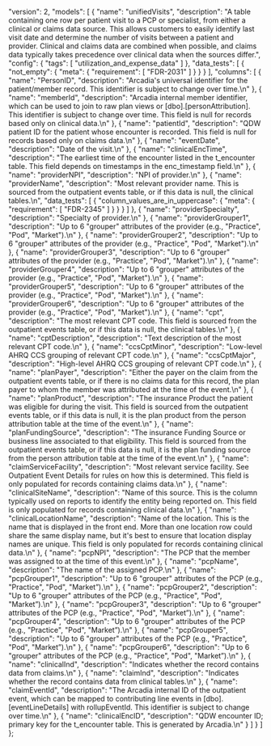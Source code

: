   "version": 2,
  "models": [
    {
      "name": "unifiedVisits",
      "description": "A table containing one row per patient visit to a PCP or specialist, from either a clinical or claims data source. This allows customers to easily identify last visit date and determine the number of visits between a patient and provider. Clinical and claims data are combined when possible, and claims data typically takes precedence over clinical data when the sources differ.",
      "config": {
        "tags": [
          "utilization_and_expense_data"
        ]
      },
      "data_tests": [
        {
          "not_empty": {
            "meta": {
              "requirement": [
                "FDR-2031"
              ]
            }
          }
        }
      ],
      "columns": [
        {
          "name": "PersonID",
          "description": "Arcadia's universal identifier for the patient/member record. This identifier is subject to change over time.\n"
        },
        {
          "name": "memberId",
          "description": "Arcadia internal member identifier, which can be used to join to raw plan views or [dbo].[personAttribution]. This identifier is subject to change over time. This field is null for records based only on clinical data.\n"
        },
        {
          "name": "patientId",
          "description": "QDW patient ID for the patient whose encounter is recorded. This field is null for records based only on claims data.\n"
        },
        {
          "name": "eventDate",
          "description": "Date of the visit.\n"
        },
        {
          "name": "clinicalEncTime",
          "description": "The earliest time of the encounter listed in the t_encounter table. This field depends on timestamps in the enc_timestamp field.\n"
        },
        {
          "name": "providerNPI",
          "description": "NPI of provider.\n"
        },
        {
          "name": "providerName",
          "description": "Most relevant provider name. This is sourced from the outpatient events table, or if this data is null, the clinical tables.\n",
          "data_tests": [
            {
              "column_values_are_in_uppercase": {
                "meta": {
                  "requirement": [
                    "FDR-2345"
                  ]
                }
              }
            }
          ]
        },
        {
          "name": "providerSpecialty",
          "description": "Specialty of provider.\n"
        },
        {
          "name": "providerGrouper1",
          "description": "Up to 6 \"grouper\" attributes of the provider (e.g., \"Practice\", \"Pod\", \"Market\").\n"
        },
        {
          "name": "providerGrouper2",
          "description": "Up to 6 \"grouper\" attributes of the provider (e.g., \"Practice\", \"Pod\", \"Market\").\n"
        },
        {
          "name": "providerGrouper3",
          "description": "Up to 6 \"grouper\" attributes of the provider (e.g., \"Practice\", \"Pod\", \"Market\").\n"
        },
        {
          "name": "providerGrouper4",
          "description": "Up to 6 \"grouper\" attributes of the provider (e.g., \"Practice\", \"Pod\", \"Market\").\n"
        },
        {
          "name": "providerGrouper5",
          "description": "Up to 6 \"grouper\" attributes of the provider (e.g., \"Practice\", \"Pod\", \"Market\").\n"
        },
        {
          "name": "providerGrouper6",
          "description": "Up to 6 \"grouper\" attributes of the provider (e.g., \"Practice\", \"Pod\", \"Market\").\n"
        },
        {
          "name": "cpt",
          "description": "The most relevant CPT code. This field is sourced from the outpatient events table, or if this data is null, the clinical tables.\n"
        },
        {
          "name": "cptDescription",
          "description": "Text description of the most relevant CPT code.\n"
        },
        {
          "name": "ccsCptMinor",
          "description": "Low-level AHRQ CCS grouping of relevant CPT code.\n"
        },
        {
          "name": "ccsCptMajor",
          "description": "High-level AHRQ CCS grouping of relevant CPT code.\n"
        },
        {
          "name": "planPayer",
          "description": "Either the payer on the claim from the outpatient events table, or if there is no claims data for this record, the plan payer to whom the member was attributed at the time of the event.\n"
        },
        {
          "name": "planProduct",
          "description": "The insurance Product the patient was eligible for during the visit. This field is sourced from the outpatient events table, or if this data is null, it is the plan product from the person attribution table at the time of the event.\n"
        },
        {
          "name": "planFundingSource",
          "description": "The insurance Funding Source or business line associated to that eligibility. This field is sourced from the outpatient events table, or if this data is null, it is the plan funding source from the person attribution table at the time of the event.\n"
        },
        {
          "name": "claimServiceFacility",
          "description": "Most  relevant  service  facility.  See  Outpatient Event Details for rules on how this is determined. This field is only populated for records containing claims data.\n"
        },
        {
          "name": "clinicalSiteName",
          "description": "Name of this source.  This is the column typically used on reports to identify the entity being reported on.  This field is only populated for records containing clinical data.\n"
        },
        {
          "name": "clinicalLocationName",
          "description": "Name of the location.  This is the name that is displayed in the front end.  More than one location row could share the same display name, but it's best to ensure that location display names are unique. This field is only populated for records containing clinical data.\n"
        },
        {
          "name": "pcpNPI",
          "description": "The PCP that the member was assigned to at the time of this event.\n"
        },
        {
          "name": "pcpName",
          "description": "The name of the assigned PCP.\n"
        },
        {
          "name": "pcpGrouper1",
          "description": "Up to 6 \"grouper\" attributes of the PCP (e.g., \"Practice\", \"Pod\", \"Market”).\n"
        },
        {
          "name": "pcpGrouper2",
          "description": "Up to 6 \"grouper\" attributes of the PCP (e.g., \"Practice\", \"Pod\", \"Market”).\n"
        },
        {
          "name": "pcpGrouper3",
          "description": "Up to 6 \"grouper\" attributes of the PCP (e.g., \"Practice\", \"Pod\", \"Market”).\n"
        },
        {
          "name": "pcpGrouper4",
          "description": "Up to 6 \"grouper\" attributes of the PCP (e.g., \"Practice\", \"Pod\", \"Market”).\n"
        },
        {
          "name": "pcpGrouper5",
          "description": "Up to 6 \"grouper\" attributes of the PCP (e.g., \"Practice\", \"Pod\", \"Market”).\n"
        },
        {
          "name": "pcpGrouper6",
          "description": "Up to 6 \"grouper\" attributes of the PCP (e.g., \"Practice\", \"Pod\", \"Market”).\n"
        },
        {
          "name": "clinicalInd",
          "description": "Indicates whether the record contains data from claims.\n"
        },
        {
          "name": "claimInd",
          "description": "Indicates whether the record contains data from clinical tables.\n"
        },
        {
          "name": "claimEventId",
          "description": "The Arcadia internal ID of the outpatient event, which can be mapped to contributing line events in [dbo].[eventLineDetails] with rollupEventId. This identifier is subject to change over time.\n"
        },
        {
          "name": "clinicalEncID",
          "description": "QDW encounter ID; primary key for the t_encounter table.  This is generated by Arcadia.\n"
        }
      ]
    }
  ]
};
